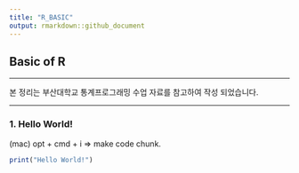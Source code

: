```yaml
---
title: "R_BASIC"
output: rmarkdown::github_document
---
```



## Basic of R

<hr>
본 정리는 부산대학교 통계프로그래밍 수업 자료를 참고하여 작성 되었습니다.
<hr>

### 1. Hello World!

(mac) opt + cmd + i => make code chunk.

```r
print("Hello World!")
```
